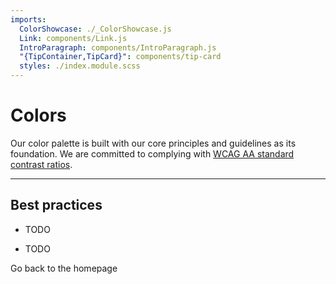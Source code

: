 ```yaml
---
imports:
  ColorShowcase: ./_ColorShowcase.js
  Link: components/Link.js
  IntroParagraph: components/IntroParagraph.js
  "{TipContainer,TipCard}": components/tip-card
  styles: ./index.module.scss
---
```


# Colors

<IntroParagraph>

Our color palette is built with our core principles and guidelines as its foundation. We are committed to complying with [WCAG AA standard contrast ratios](https://www.w3.org/TR/WCAG20/#visual-audio-contrast-contrast).

</IntroParagraph>

---

<ColorShowcase />

## Best practices

<TipContainer>
<TipCard title="Colors should…" type="tip">

- TODO

</TipCard>
<TipCard title="Colors should not…" type="warning">

- TODO

</TipCard>
</TipContainer>

<p><Link to="/">Go back to the homepage</Link></p>
